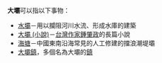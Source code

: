 '''大壩'''可以指以下事物：

*[[水壩|水壩]]－用以攔阻河川水流、形成水庫的建築
*[[大壩_(小說)|大壩 (小說)]]－[[台灣|台灣]][[作家|作家]][[鍾肇政|鍾肇政]]的長篇小說
*[[海塘|海塘]]－中國東南沿海常見的人工修建的擋浪潮堤壩
*[[大壩鎮|大壩鎮]]，多個名為大壩的[[行政建制镇|鎮]]

{{disambig|H|Cat=二字消歧義}}
